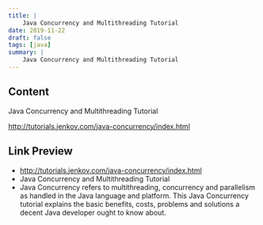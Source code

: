 ```yaml
---
title: |
    Java Concurrency and Multithreading Tutorial
date: 2019-11-22
draft: false
tags: [java]
summary: |
    Java Concurrency and Multithreading Tutorial
---
```


## Content

Java Concurrency and Multithreading Tutorial

http://tutorials.jenkov.com/java-concurrency/index.html

## Link Preview

- http://tutorials.jenkov.com/java-concurrency/index.html
- Java Concurrency and Multithreading Tutorial
- Java Concurrency refers to multithreading, concurrency and parallelism as handled in the Java language and platform. This Java Concurrency tutorial explains the basic benefits, costs, problems and solutions a decent Java developer ought to know about.
